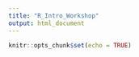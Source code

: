 ```yaml
---
title: "R_Intro_Workshop"
output: html_document
---
```


```r
knitr::opts_chunk$set(echo = TRUE)
```
